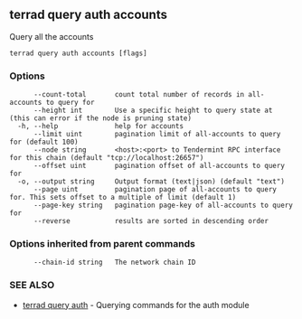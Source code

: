 ## terrad query auth accounts

Query all the accounts

```
terrad query auth accounts [flags]
```

### Options

```
      --count-total       count total number of records in all-accounts to query for
      --height int        Use a specific height to query state at (this can error if the node is pruning state)
  -h, --help              help for accounts
      --limit uint        pagination limit of all-accounts to query for (default 100)
      --node string       <host>:<port> to Tendermint RPC interface for this chain (default "tcp://localhost:26657")
      --offset uint       pagination offset of all-accounts to query for
  -o, --output string     Output format (text|json) (default "text")
      --page uint         pagination page of all-accounts to query for. This sets offset to a multiple of limit (default 1)
      --page-key string   pagination page-key of all-accounts to query for
      --reverse           results are sorted in descending order
```

### Options inherited from parent commands

```
      --chain-id string   The network chain ID
```

### SEE ALSO

* [terrad query auth](terrad_query_auth.md)	 - Querying commands for the auth module


